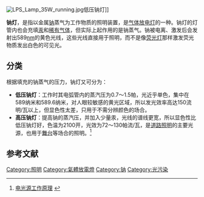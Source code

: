 {{Expand language|en|time=2021-12-24T13:30:36+00:00}}
[[Image:LPS_Lamp_35W_running.jpg|thumb]]低压钠灯]]

'''钠灯'''，是指以金属[[钠|钠]]蒸气为工作物质的照明装置，是[[气体放电灯|气体放电灯]]的一种。钠灯的灯管内也会充填[[汞|汞]]和[[稀有气体|稀有气体]]，但实际上起作用的是钠蒸气。钠被电离、激发后会发射出589[[nm|nm]]的黄色光线，这些光线直接用于照明，而不是像[[荧光灯|荧光灯]]那样激发荧光物质发出白色的可见光。

==分类==
根据填充的钠蒸气的压力，钠灯又可分为：
*'''低压钠灯'''：工作时其电弧管内的蒸汽压为0.7～1.5帕，光近乎单色，集中在589纳米和589.6纳米，对人眼较敏感的黄光区域，所以发光效率高达150流明/瓦以上，但显色性太差，只用于不需分辨颜色的场合。
*'''高压钠灯'''：提高钠的蒸汽压，并加入少量汞，光线的谱线更宽，所以显色性比低压钠灯好，色温为2100开，光效为72～130帕流/瓦，是[[路燈|道路照明]]的主要光源，也用于[[舞台|舞台]]等场合的照明。<ref>[http://www.dzahz.net/Article/ShowArticle.asp?ArticleID=4832&Page=6 电光源工作原理] {{webarchive|url=https://web.archive.org/web/20140508031642/http://www.dzahz.net/Article/ShowArticle.asp?ArticleID=4832&Page=6 |date=2014-05-08 }}</ref>

==参考文献==
{{reflist}}

{{ArtificialLightSources}}

[[Category:照明|Category:照明]]
[[Category:氣體放電燈|Category:氣體放電燈]]
[[Category:钠|Category:钠]]
[[Category:光污染|Category:光污染]]
